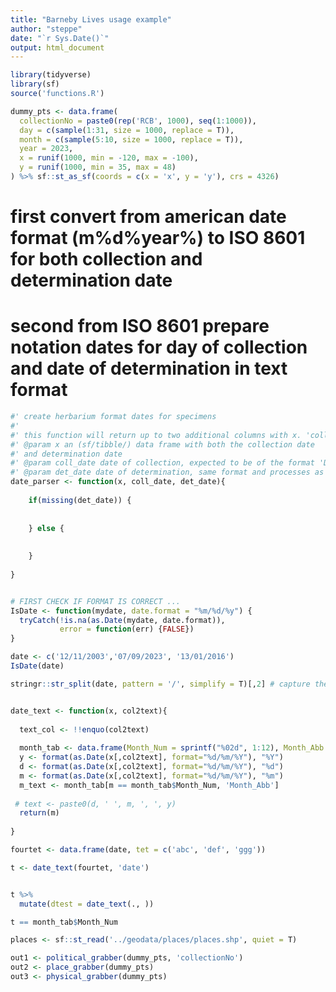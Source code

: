 ```yaml
---
title: "Barneby Lives usage example"
author: "steppe"
date: "`r Sys.Date()`"
output: html_document
---
```



```r
library(tidyverse)
library(sf)
source('functions.R')
```


```r
dummy_pts <- data.frame(
  collectionNo = paste0(rep('RCB', 1000), seq(1:1000)),
  day = c(sample(1:31, size = 1000, replace = T)),
  month = c(sample(5:10, size = 1000, replace = T)),
  year = 2023,
  x = runif(1000, min = -120, max = -100), 
  y = runif(1000, min = 35, max = 48)
) %>% sf::st_as_sf(coords = c(x = 'x', y = 'y'), crs = 4326)

```


# first convert from american date format (m%d%year%) to ISO 8601 for both collection and determination date 

# second from ISO 8601 prepare notation dates for day of collection and date of determination in text format



```r

#' create herbarium format dates for specimens
#' 
#' this function will return up to two additional columns with x. 'coll_date_text' a text format for the date of collection and 'det_date_text" a shorter text format date for identification
#' @param x an (sf/tibble/) data frame with both the collection date
#' and determination date
#' @param coll_date date of collection, expected to be of the format 'DD/MM/YYYY', minor checks for compliance to the format will be carried out before returning an error.
#' @param det_date date of determination, same format and processes as above. 
date_parser <- function(x, coll_date, det_date){
  
    if(missing(det_date)) {
        
      
    } else {
       
      
    }
  
}


# FIRST CHECK IF FORMAT IS CORRECT ... 
IsDate <- function(mydate, date.format = "%m/%d/%y") {
  tryCatch(!is.na(as.Date(mydate, date.format)),  
           error = function(err) {FALSE})  
}

date <- c('12/11/2003','07/09/2023', '13/01/2016')
IsDate(date)

stringr::str_split(date, pattern = '/', simplify = T)[,2] # capture the month


date_text <- function(x, col2text){
  
  text_col <- !!enquo(col2text)
  
  month_tab <- data.frame(Month_Num = sprintf("%02d", 1:12), Month_Abb = month.abb)
  y <- format(as.Date(x[,col2text], format="%d/%m/%Y"), "%Y")
  d <- format(as.Date(x[,col2text], format="%d/%m/%Y"), "%d")
  m <- format(as.Date(x[,col2text], format="%d/%m/%Y"), "%m")
  m_text <- month_tab[m == month_tab$Month_Num, 'Month_Abb']
  
 # text <- paste0(d, ' ', m, ', ', y)
  return(m)
  
}

fourtet <- data.frame(date, tet = c('abc', 'def', 'ggg'))

t <- date_text(fourtet, 'date')


t %>% 
  mutate(dtest = date_text(., ))

t == month_tab$Month_Num
```




```r

places <- sf::st_read('../geodata/places/places.shp', quiet = T)

out1 <- political_grabber(dummy_pts, 'collectionNo')
out2 <- place_grabber(dummy_pts)
out3 <- physical_grabber(dummy_pts)
```

